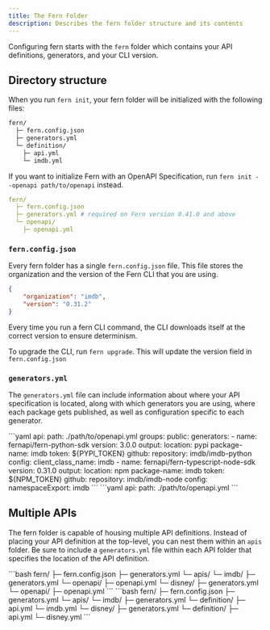 ```yaml
---
title: The Fern Folder
description: Describes the fern folder structure and its contents
---
```


Configuring fern starts with the `fern` folder which contains your API definitions, generators, and your CLI version.

## Directory structure

When you run `fern init`, your fern folder will be initialized with the following files:
```bash
fern/
  ├─ fern.config.json
  ├─ generators.yml
  └─ definition/
    ├─ api.yml
    └─ imdb.yml
```

If you want to initialize Fern with an OpenAPI Specification, run `fern init --openapi path/to/openapi` instead.
```yaml
fern/
  ├─ fern.config.json
  ├─ generators.yml # required on Fern version 0.41.0 and above
  └─ openapi/
    ├─ openapi.yml
```

### `fern.config.json`

Every fern folder has a single `fern.config.json` file. This file stores the organization and
the version of the Fern CLI that you are using. 

```json
{
    "organization": "imdb",
    "version": "0.31.2"
}
```

Every time you run a fern CLI command, the CLI downloads itself at the correct version to ensure 
determinism. 

<Note>To upgrade the CLI, run `fern upgrade`. This will update the version field in `fern.config.json` </Note>

### `generators.yml`

The `generators.yml` file can include information about where your API specification is located, along with which generators you are using, where each package gets published, as well as configuration specific to each generator. 

<AccordionGroup>
<Accordion title="generators.yml for Python + TypeScript SDKs">
```yaml
api: 
  path: ./path/to/openapi.yml
groups:
  public:
    generators:
      - name: fernapi/fern-python-sdk
        version: 3.0.0
        output:
          location: pypi
          package-name: imdb
          token: ${PYPI_TOKEN}
        github:
          repository: imdb/imdb-python
        config:
          client_class_name: imdb
      - name: fernapi/fern-typescript-node-sdk
        version: 0.31.0
        output:
          location: npm
          package-name: imdb
          token: ${NPM_TOKEN}
        github:
          repository: imdb/imdb-node
        config:
          namespaceExport: imdb
```
</Accordion>
<Accordion title="generators.yml for locating an API definition">
```yaml
api: 
  path: ./path/to/openapi.yml
```
</Accordion>
</AccordionGroup>

## Multiple APIs

The fern folder is capable of housing multiple API definitions. Instead of placing your API definition at the top-level, you can nest them within an `apis` folder. Be sure to include a `generators.yml` file within each API folder that specifies the location of the API definition. 

<Tabs>
<Tab title="OpenAPI Definition">
```bash
fern/
  ├─ fern.config.json
  ├─ generators.yml
  └─ apis/
    └─ imdb/
        ├─ generators.yml
        └─ openapi/
          ├─ openapi.yml
    └─ disney/
        ├─ generators.yml
        └─ openapi/
          ├─ openapi.yml
```
</Tab>
<Tab title="Fern Definition">
```bash
fern/
  ├─ fern.config.json
  ├─ generators.yml
  └─ apis/
    └─ imdb/
        ├─ generators.yml
        └─ definition/
          ├─ api.yml
          └─ imdb.yml
    └─ disney/
        ├─ generators.yml
        └─ definition/
          ├─ api.yml
          └─ disney.yml
```
</Tab>
</Tabs>

